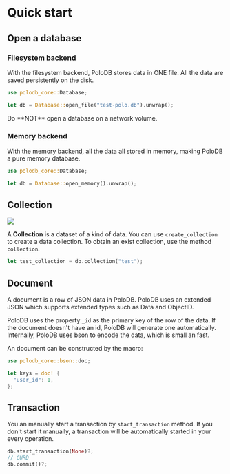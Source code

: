 
# Quick start

## Open a database

### Filesystem backend

With the filesystem backend, PoloDB stores data in ONE file.
All the data are saved persistently on the disk.

```rust
use polodb_core::Database;

let db = Database::open_file("test-polo.db").unwrap();
```

<Callout type="warning" emoji="⚠️">
  Do **NOT** open a database on a network volume.
</Callout>

### Memory backend

With the memory backend, all the data all stored in memory, making PoloDB a pure memory database.

```rust
use polodb_core::Database;

let db = Database::open_memory().unwrap();
```

## Collection

![](./concepts.png)

A **Collection** is a dataset of a kind of data.
You can use `create_collection` to create a data collection.
To obtain an exist collection, use the method `collection`.

```rust
let test_collection = db.collection("test");
```

## Document

A document is a row of JSON data in PoloDB.
PoloDB uses an extended JSON which supports extended types such as Data and ObjectID.

PoloDB uses the property `_id` as the primary key of the row of the data.
If the document doesn't have an id, PoloDB will generate one automatically.
Internally, PoloDB uses [bson](https://bsonspec.org/) to encode the data, which is small an fast.

An document can be constructed by the macro:

```rust
use polodb_core::bson::doc;

let keys = doc! {
  "user_id": 1,
};
```

## Transaction

You an manually start a transaction by `start_transaction` method.
If you don't start it manually, a transaction will be automatically started
in your every operation.

```rust
db.start_transaction(None)?;
// CURD
db.commit()?;
```

